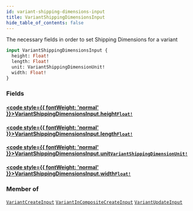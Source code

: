 ```yaml
---
id: variant-shipping-dimensions-input
title: VariantShippingDimensionsInput
hide_table_of_contents: false
---
```








The necessary fields in order to set Shipping Dimensions for a variant

```graphql
input VariantShippingDimensionsInput {
  height: Float!
  length: Float!
  unit: VariantShippingDimensionUnit!
  width: Float!
}
```


### Fields

#### [<code style={{ fontWeight: 'normal' }}>VariantShippingDimensionsInput.<b>height</b></code>](#)<Bullet />[`Float!`](/demand/api/graphql-admin/reference/scalars/float) <Badge class="secondary" text="non-null"/> <Badge class="secondary" text="scalar"/>
> 
> 

#### [<code style={{ fontWeight: 'normal' }}>VariantShippingDimensionsInput.<b>length</b></code>](#)<Bullet />[`Float!`](/demand/api/graphql-admin/reference/scalars/float) <Badge class="secondary" text="non-null"/> <Badge class="secondary" text="scalar"/>
> 
> 

#### [<code style={{ fontWeight: 'normal' }}>VariantShippingDimensionsInput.<b>unit</b></code>](#)<Bullet />[`VariantShippingDimensionUnit!`](/demand/api/graphql-admin/reference/enums/variant-shipping-dimension-unit) <Badge class="secondary" text="non-null"/> <Badge class="secondary" text="enum"/>
> 
> 

#### [<code style={{ fontWeight: 'normal' }}>VariantShippingDimensionsInput.<b>width</b></code>](#)<Bullet />[`Float!`](/demand/api/graphql-admin/reference/scalars/float) <Badge class="secondary" text="non-null"/> <Badge class="secondary" text="scalar"/>
> 
> 



### Member of

[`VariantCreateInput`](/demand/api/graphql-admin/reference/inputs/variant-create-input)  <Badge class="secondary" text="input"/><Bullet />[`VariantInCompositeCreateInput`](/demand/api/graphql-admin/reference/inputs/variant-in-composite-create-input)  <Badge class="secondary" text="input"/><Bullet />[`VariantUpdateInput`](/demand/api/graphql-admin/reference/inputs/variant-update-input)  <Badge class="secondary" text="input"/>



